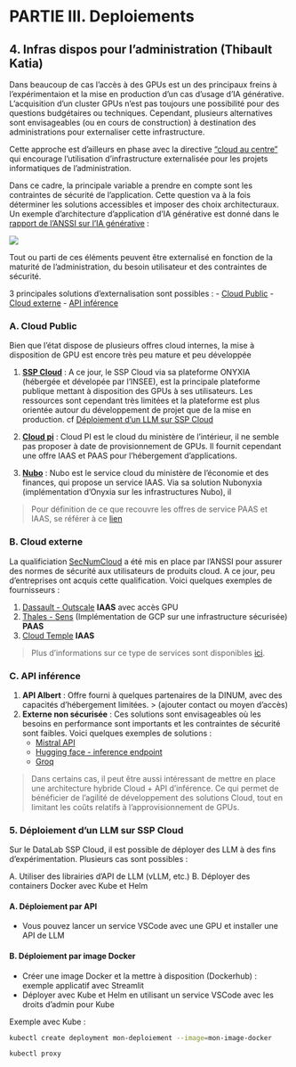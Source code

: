 
# PARTIE III. Deploiements

## 4. Infras dispos pour l’administration (Thibault Katia)

Dans beaucoup de cas l'accès à des GPUs est un des principaux freins à l'expérimentaion et la mise en production d'un cas d'usage d'IA générative. L'acquisition d'un cluster GPUs n'est pas toujours une possibilité pour des questions budgétaires ou techniques. Cependant, plusieurs alternatives sont envisageables (ou en cours de construction) à destination des administrations pour externaliser cette infrastructure.

Cette approche est d'ailleurs en phase avec la directive ["cloud au centre"](https://www.legifrance.gouv.fr/download/pdf/circ?id=45446) qui encourage l'utilisation d'infrastructure externalisée pour les projets informatiques de l'administration.

Dans ce cadre, la principale variable a prendre en compte sont les contraintes de sécurité de l'application. Cette question va à la fois déterminer les solutions accessibles et imposer des choix architecturaux. Un exemple d'architecture d'application d'IA générative est donné dans le [rapport de l'ANSSI sur l'IA générative](https://cyber.gouv.fr/sites/default/files/document/Recommandations_de_s%C3%A9curit%C3%A9_pour_un_syst%C3%A8me_d_IA_g%C3%A9n%C3%A9rative.pdf) :

![](../images/anssi_architecture_iagen.png)

Tout ou parti de ces éléments peuvent être externalisé en fonction de la maturité de l'administration, du besoin utilisateur et des contraintes de sécurité.

3 principales solutions d'externalisation sont possibles :
- [Cloud Public](#cloud-public)
- [Cloud externe](#cloud-externe)
- [API inférence](#api-inference)

### A. Cloud Public

Bien que l'état dispose de plusieurs offres cloud internes, la mise à disposition de GPU est encore très peu mature et peu développée

1. [**SSP Cloud**](https://datalab.sspcloud.fr/?lang=fr) : A ce jour, le SSP Cloud via sa plateforme ONYXIA (hébergée et dévelopée par l'INSEE), est la principale plateforme publique mettant à disposition des GPUs à ses utilisateurs. Les ressources sont cependant très limitées et la plateforme est plus orientée autour du développement de projet que de la mise en production. cf [Déploiement d'un LLM sur SSP Cloud](#Déploiement d'un LLM sur SSP Cloud)

2. [**Cloud pi**](https://pi.interieur.rie.gouv.fr/description-de-loffre-cloud/) : Cloud PI est le cloud du ministère de l'intérieur, il ne semble pas proposer à date de provisionnement de GPUs. Il fournit cependant une offre IAAS et PAAS pour l'hébergement d'applications.

3. [**Nubo**](https://portailnubo.dgfip.finances.rie.gouv.fr/) : Nubo est le service cloud du ministère de l'économie et des finances, qui propose un service IAAS. Via sa solution Nubonyxia (implémentation d'Onyxia sur les infrastructures Nubo), il

> Pour définition de ce que recouvre les offres de service PAAS et IAAS, se référer à ce [lien](https://www.redhat.com/fr/topics/cloud-computing/iaas-vs-paas-vs-saas)

### B. Cloud externe

La qualificiation [SecNumCloud](https://cyber.gouv.fr/secnumcloud-pour-les-fournisseurs-de-services-cloud) a été mis en place par l'ANSSI pour assurer des normes de sécurité aux utilisateurs de produits cloud. A ce jour, peu d'entreprises ont acquis cette qualification. Voici quelques exemples de fournisseurs :

1. [Dassault - Outscale](https://fr.outscale.com/) **IAAS** avec accès GPU
2. [Thales - Sens](https://www.s3ns.io/) (Implémentation de GCP sur une infrastructure sécurisée) **PAAS**
3. [Cloud Temple](https://www.cloud-temple.com/) **IAAS **

> Plus d'informations sur ce type de services sont disponibles [ici](https://www.numerique.gouv.fr/services/cloud/cloud-commercial/).

### C. API inférence

1. **API Albert** : Offre fourni à quelques partenaires de la DINUM, avec des capacités d'hébergement limitées.
> (ajouter contact ou moyen d'accès)
2. **Externe non sécurisée** : Ces solutions sont envisageables où les besoins en performance sont importants et les contraintes de sécurité sont faibles. Voici quelques exemples de solutions :
    - [Mistral API](https://mistral.ai/fr/)
    - [Hugging face - inference endpoint](https://huggingface.co/inference-endpoints/dedicated)
    - [Groq](https://wow.groq.com/why-groq/)

> Dans certains cas, il peut être aussi intéressant de mettre en place une architecture hybride Cloud + API d'inférence. Ce qui permet de bénéficier de l'agilité de développement des solutions Cloud, tout en limitant les coûts relatifs à l'approvisionnement de GPUs.

### 5. Déploiement d'un LLM sur SSP Cloud

Sur le DataLab SSP Cloud, il est possible de déployer des LLM à des fins d'expérimentation. Plusieurs cas sont possibles :

A. Utiliser des librairies d'API de LLM (vLLM, etc.)
B. Déployer des containers Docker avec Kube et Helm

#### A. Déploiement par API

* Vous pouvez lancer un service VSCode avec une GPU et installer une API de LLM

#### B. Déploiement par image Docker

* Créer une image Docker et la mettre à disposition (Dockerhub) : exemple applicatif avec Streamlit
* Déployer avec Kube et Helm en utilisant un service VSCode avec les droits d'admin pour Kube


Exemple avec Kube :

```bash
kubectl create deployment mon-deploiement --image=mon-image-docker
```


```bash
kubectl proxy
```